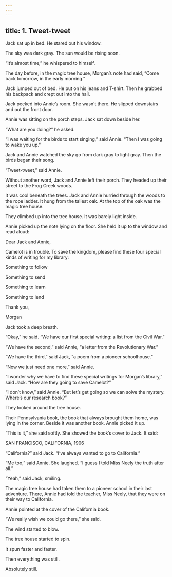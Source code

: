 ```yaml
---
---
---
```

title: 1. Tweet-tweet
---





Jack sat up in bed. He stared out his window.

The sky was dark gray. The sun would be rising soon.

“It’s almost time,” he whispered to himself.

The day before, in the magic tree house, Morgan’s note had said, “Come back tomorrow, in the early morning.”

Jack jumped out of bed. He put on his jeans and T-shirt. Then he grabbed his backpack and crept out into the hall.

Jack peeked into Annie’s room. She wasn’t there. He slipped downstairs and out the front door.

Annie was sitting on the porch steps. Jack sat down beside her.

“What are you doing?” he asked.

“I was waiting for the birds to start singing,” said Annie. “Then I was going to wake you up.”

Jack and Annie watched the sky go from dark gray to light gray. Then the birds began their song.

“Tweet-tweet,” said Annie.

Without another word, Jack and Annie left their porch. They headed up their street to the Frog Creek woods.

It was cool beneath the trees. Jack and Annie hurried through the woods to the rope ladder. It hung from the tallest oak. At the top of the oak was the magic tree house.

They climbed up into the tree house. It was barely light inside.

Annie picked up the note lying on the floor. She held it up to the window and read aloud:

Dear Jack and Annie,

Camelot is in trouble. To save the kingdom, please find these four special kinds of writing for my library:





Something to follow

Something to send

Something to learn

Something to lend





Thank you,

Morgan

Jack took a deep breath.

“Okay,” he said. “We have our first special writing: a list from the Civil War.”

“We have the second,” said Annie, “a letter from the Revolutionary War.”

“We have the third,” said Jack, “a poem from a pioneer schoolhouse.”

“Now we just need one more,” said Annie.

“I wonder why we have to find these special writings for Morgan’s library,” said Jack. “How are they going to save Camelot?”

“I don’t know,” said Annie. “But let’s get going so we can solve the mystery. Where’s our research book?”

They looked around the tree house.

Their Pennsylvania book, the book that always brought them home, was lying in the corner. Beside it was another book. Annie picked it up.

“This is it,” she said softly. She showed the book’s cover to Jack. It said:

SAN FRANCISCO, CALIFORNIA, 1906

“California?” said Jack. “I’ve always wanted to go to California.”



“Me too,” said Annie. She laughed. “I guess I told Miss Neely the truth after all.”

“Yeah,” said Jack, smiling.

The magic tree house had taken them to a pioneer school in their last adventure. There, Annie had told the teacher, Miss Neely, that they were on their way to California.

Annie pointed at the cover of the California book.

“We really wish we could go there,” she said.

The wind started to blow.

The tree house started to spin.

It spun faster and faster.

Then everything was still.

Absolutely still.
